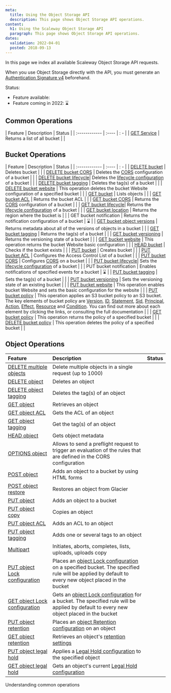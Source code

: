 ```yaml
---
meta:
  title: Using the Object Storage API
  description: This page shows Object Storage API operations.
content:
  h1: Using the Scaleway Object Storage API
  paragraph: This page shows Object Storage API operations.
dates:
  validation: 2022-04-01
  posted: 2018-09-13
---
```


In this page we index all available Scaleway Object Storage API requests.

<Message type="note">

When you use Object Storage directly with the API, you must generate an [Authentication Signature v4](/storage/object/api-cli/generate-aws4-auth-signature) beforehand.

</Message>

Status:
  - Feature available: <Icon name="validate" /> 
  - Feature coming in 2022: ⌛

## Common Operations

| Feature | Description | Status |
| :------------ | :---- | : - |
|  [GET Service](/storage/object/api-cli/common-operations/#get-service) | Returns a list of all bucket | <Icon name="validate" /> |


## Bucket Operations

| Feature | Description | Status |
| :------------ | :---- | : - |
|  [DELETE bucket](/storage/object/api-cli/bucket-operations/#delete-bucket) |  Deletes bucket | <Icon name="validate" /> |
|  [DELETE bucket CORS](/storage/object/api-cli/bucket-operations/#delete-bucket-cors) |  Deletes the [CORS](https://en.wikipedia.org/wiki/Cross-origin_resource_sharing) configuration of a bucket | <Icon name="validate" /> |
|  [DELETE bucket lifecycle](/storage/object/api-cli/bucket-operations/#delete-bucket-lifecycle)|  Deletes the [lifecycle configuration](/storage/object/api-cli/lifecycle-rules-api/) of a bucket | <Icon name="validate" /> |
|  [DELETE bucket tagging](/storage/object/api-cli/bucket-operations/#delete-bucket-tagging) |  Deletes the tag(s) of a bucket | <Icon name="validate" /> |
|  [DELETE bucket website](/storage/object/api-cli/bucket-operations/#delete-bucket-website) |  This operation deletes the bucket Website configuration of a specified bucket | <Icon name="validate" /> |
|  [GET bucket](/storage/object/api-cli/bucket-operations/#get-bucket-(list-objects)) |  Lists objects | <Icon name="validate" /> |
|  [GET bucket ACL](/storage/object/api-cli/bucket-operations/#get-bucket-acl) |  Returns the bucket ACL | <Icon name="validate" /> |
|  [GET bucket CORS](/storage/object/api-cli/bucket-operations/#get-bucket-cors) |  Returns the [CORS](https://en.wikipedia.org/wiki/Cross-origin_resource_sharing) configuration of a bucket | <Icon name="validate" /> |
|  [GET bucket lifecycle](/storage/object/api-cli/bucket-operations/#get-bucket-lifecycle)|  Returns the [lifecycle configuration](/storage/object/api-cli/lifecycle-rules-api/) of a bucket | <Icon name="validate" /> |
|  [GET bucket location](/storage/object/api-cli/bucket-operations/#get-bucket-location) |  Returns the region where the bucket is | <Icon name="validate" /> |
|  GET bucket notification | Returns the notification configuration of a bucket | ⌛ |
|  [GET bucket object versions](/storage/object/api-cli/bucket-operations/#get-bucket-object-version) |  Returns metadata about all of the versions of objects in a bucket | <Icon name="validate" /> |
|  [GET bucket tagging](/storage/object/api-cli/bucket-operations/#get-bucket-tagging) |  Returns the tag(s) of a bucket | <Icon name="validate" /> |
|  [GET bucket versioning](/storage/object/api-cli/bucket-operations/#get-bucket-versioning) |  Returns the versioning state of a bucket | <Icon name="validate" /> |
|  [GET bucket website](/storage/object/api-cli/bucket-operations/#get-bucket-website) |  This operation returns the bucket Website basic configuration | <Icon name="validate" /> |
|  [HEAD bucket](/storage/object/api-cli/bucket-operations/#head-bucket) |  Checks if the bucket exists | <Icon name="validate" /> |
|  [PUT bucket](/storage/object/api-cli/bucket-operations/#put-bucket) |  Creates bucket | <Icon name="validate" /> |
|  [PUT bucket ACL](/storage/object/api-cli/bucket-operations/#put-bucket-acl) |  Configures the Access Control List of a bucket | <Icon name="validate" /> |
|  [PUT bucket CORS](/storage/object/api-cli/bucket-operations/#put-bucket-cors) |  Configures [CORS](https://en.wikipedia.org/wiki/Cross-origin_resource_sharing) on a bucket | <Icon name="validate" /> |
|  [PUT bucket lifecycle](/storage/object/api-cli/bucket-operations/#put-bucket-lifecycle)|  Sets the [lifecycle configuration](/storage/object/api-cli/lifecycle-rules-api/) of a bucket | <Icon name="validate" /> |
|  PUT bucket notification | Enables notifications of specified events for a bucket | ⌛ |
|  [PUT bucket tagging](/storage/object/api-cli/bucket-operations/#put-bucket-tagging) |  Sets the tag(s) of a bucket | <Icon name="validate" /> |
|  [PUT bucket versioning](/storage/object/api-cli/bucket-operations/#put-bucket-versioning) |  Sets the versioning state of an existing bucket | <Icon name="validate" /> |
|  [PUT bucket website](/storage/object/api-cli/bucket-operations/#put-bucket-website) |  This operation enables bucket Website and sets the basic configuration for the website | <Icon name="validate" /> |
|  [PUT bucket policy](/storage/object/api-cli/bucket-operations/#put-bucket-policy) |  This operation applies an S3 bucket policy to an S3 bucket. The key elements of bucket policy are [Version](/storage/object/api-cli/bucket-policy/#version), [ID](/storage/object/api-cli/bucket-policy/#id), [Statement](/storage/object/api-cli/bucket-policy/#statement), [Sid](/storage/object/api-cli/bucket-policy/#sid), [Principal](/storage/object/api-cli/bucket-policy/#principal), [Action](/storage/object/api-cli/bucket-policy/#action), [Effect](/storage/object/api-cli/bucket-policy/#effect), [Resource](/storage/object/api-cli/bucket-policy/#resource) and [Condition](/storage/object/api-cli/bucket-policy/#condition). You can find out more about each element by clicking the links, or consulting the full documentation | <Icon name="validate" /> |
|  [GET bucket policy](/storage/object/api-cli/bucket-operations/#get-bucket-policy) |  This operation returns the policy of a specified bucket | <Icon name="validate" /> |
|  [DELETE bucket policy](/storage/object/api-cli/bucket-operations/#delete-bucket-policy) |  This operation deletes the policy of a specified bucket | <Icon name="validate" /> |


## Object Operations

| Feature | Description | Status |
| :------------ | :---- | :- |
|  [DELETE multiple objects](/storage/object/api-cli/object-operations/#delete-objects) |  Delete multiple objects in a single request (up to 1000) | <Icon name="validate" /> |
|  [DELETE object](/storage/object/api-cli/object-operations/#delete-object) |  Deletes an object | <Icon name="validate" /> |
|  [DELETE object tagging](/storage/object/api-cli/object-operations/#delete-object-tagging) |  Deletes the tag(s) of an object | <Icon name="validate" /> |
|  [GET object](/storage/object/api-cli/object-operations/#get-object) |  Retrieves an object | <Icon name="validate" /> |
|  [GET object ACL](/storage/object/api-cli/object-operations/#get-object-acl) |  Gets the ACL of an object | <Icon name="validate" /> |
|  [GET object tagging](/storage/object/api-cli/object-operations/#get-object-tagging) |  Get the tag(s) of an object | <Icon name="validate" /> |
|  [HEAD object](/storage/object/api-cli/object-operations/#head-object) |  Gets object metadata | <Icon name="validate" /> |
|  [OPTIONS object](/storage/object/api-cli/object-operations/#-options-object) |  Allows to send a preflight request to trigger an evaluation of the rules that are defined in the CORS configuration | <Icon name="validate" /> |
|  [POST object](/storage/object/api-cli/object-operations/#post-object) |  Adds an object to a bucket by using HTML forms | <Icon name="validate" /> |
| [POST object restore](/storage/object/api-cli/object-operations/#restore-object) |  Restores an object from Glacier | <Icon name="validate" /> |
|  [PUT object](/storage/object/api-cli/object-operations/#put-object) |  Adds an object to a bucket | <Icon name="validate" /> |
|  [PUT object copy](/storage/object/api-cli/object-operations/#put-object-copy) |  Copies an object | <Icon name="validate" /> |
|  [PUT object ACL](/storage/object/api-cli/object-operations/#put-object-acl) |  Adds an ACL to an object | <Icon name="validate" /> |
|  [PUT object tagging](/storage/object/api-cli/object-operations/#put-object-tagging) |  Adds one or several tags to an object | <Icon name="validate" /> |
|  [Multipart](/storage/object/api-cli/object-operations/#multipart-uploads) |  Initiates, aborts, completes, lists, uploads, uploads copy | <Icon name="validate" /> |
|  [PUT object Lock configuration](/storage/object/api-cli/object-operations/#put-object-Lock-configuration) |  Places an [object Lock configuration](https://www.scaleway.com/en/docs/s3-object-lock/) on a specified bucket. The specified rule will be applied by default to every new object placed in the bucket | <Icon name="validate" /> |
|  [GET object Lock configuration](/storage/object/api-cli/object-operations/#get-object-lock-configuration) |  Gets an [object Lock configuration](/storage/object/api-cli/object-lock/) for a bucket. The specified rule will be applied by default to every new object placed in the bucket | <Icon name="validate" /> |
|  [PUT object retention](/storage/object/api-cli/object-operations/#put-object-retention) |  Places an [object Retention configuration](/storage/object/api-cli/object-lock/#how-to-configure-object-retention) on an object | <Icon name="validate" /> |
|  [GET object retention](/storage/object/api-cli/object-operations/#get-object-retention) |  Retrieves an object's [retention settings](/storage/object/api-cli/object-lock/#how-to-configure-object-retention) | <Icon name="validate" /> |
|  [PUT object legal hold](/storage/object/api-cli/object-operations/#put-object-legal-hold) |  Applies a [Legal Hold configuration](/storage/object/api-cli/object-lock/#how-to-manage-object-legal-hold) to the specified object | <Icon name="validate" /> |
|  [GET object legal hold](/storage/object/api-cli/object-operations/#get-object-legal-hold) |  Gets an object's current [Legal Hold configuration](/storage/object/api-cli/object-lock/#how-to-manage-object-legal-hold) | <Icon name="validate" /> | 

<Navigation title="See Also">
  <NextButton to="/storage/object/api-cli/common-operations/">Understanding common operations</NextButton>
</Navigation>